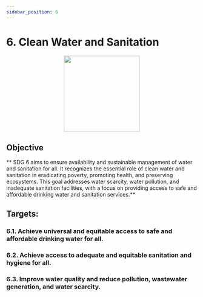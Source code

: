 ```yaml
---
sidebar_position: 6
---
```

# 6. Clean Water and Sanitation

<p align="center"><img src="https://www.un.org/sustainabledevelopment/wp-content/uploads/2019/08/E-Goal-06-1024x1024.png" width="200" height="200"/></p>

## **Objective**

** SDG 6 aims to ensure availability and sustainable management of water and sanitation for all. It recognizes the essential role of clean water and sanitation in eradicating poverty, promoting health, and preserving ecosystems. This goal addresses water scarcity, water pollution, and inadequate sanitation facilities, with a focus on providing access to safe and affordable drinking water and sanitation services.**

## Targets:
    
### 6.1. Achieve universal and equitable access to safe and affordable drinking water for all.

### 6.2. Achieve access to adequate and equitable sanitation and hygiene for all.

### 6.3. Improve water quality and reduce pollution, wastewater generation, and water scarcity.